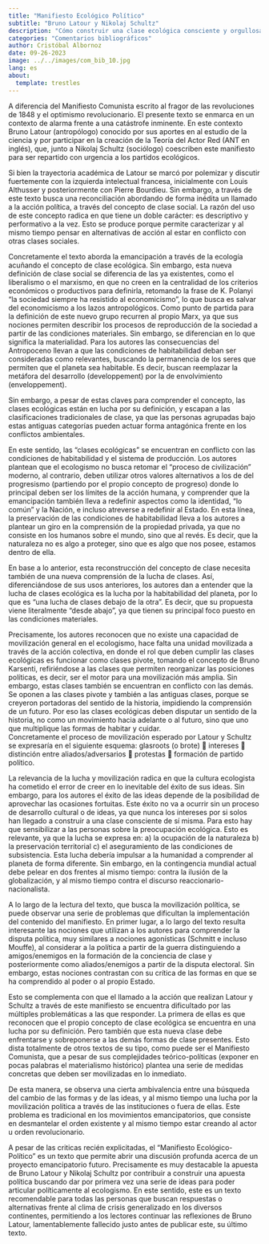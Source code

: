 ```yaml
---
title: "Manifiesto Ecológico Político"
subtitle: "Bruno Latour y Nikolaj Schultz"
description: "Cómo construir una clase ecológica consciente y orgullosa de sí misma"
categories: "Comentarios bibliográficos"
author: Cristóbal Albornoz
date: 09-26-2023
image: ../../images/com_bib_10.jpg
lang: es
about: 
  template: trestles
---
```


A diferencia del Manifiesto Comunista escrito al fragor de las revoluciones de 1848 y el optimismo revolucionario. El presente texto se enmarca en un contexto de alarma frente a una catástrofe inminente. En este contexto Bruno Latour (antropólogo) conocido por sus aportes en al estudio de la ciencia y por participar en la creación de la Teoría del Actor Red (ANT en inglés), que, junto a Nikolaj Schultz (sociólogo) coescriben este manifiesto para ser repartido con urgencia a los partidos ecológicos.

Si bien la trayectoria académica de Latour se marcó por polemizar y discutir fuertemente con la izquierda intelectual francesa, inicialmente con Louis Althusser y posteriormente con Pierre Bourdieu. Sin embargo, a través de este texto busca una reconciliación abordando de forma inédita un llamado a la acción política, a través del concepto de clase social. La razón del uso de este concepto radica en que tiene un doble carácter: es descriptivo y performativo a la vez. Esto se produce porque permite caracterizar y al mismo tiempo pensar en alternativas de acción al estar en conflicto con otras clases sociales.

Concretamente el texto aborda la emancipación a través de la ecología acuñando el concepto de clase ecológica. Sin embargo, esta nueva definición de clase social se diferencia de las ya existentes, como el liberalismo o el marxismo, en que no creen en la centralidad de los criterios económicos o productivos para definirla, retomando la frase de K. Polanyi "la sociedad siempre ha resistido al economicismo", lo que busca es salvar del economicismo a los lazos antropológicos. Como punto de partida para la definición de este nuevo grupo recurren al propio Marx, ya que sus nociones permiten describir los procesos de reproducción de la sociedad a partir de las condiciones materiales. Sin embargo, se diferencian en lo que significa la materialidad. Para los autores las consecuencias del Antropoceno llevan a que las condiciones de habitabilidad deban ser consideradas como relevantes, buscando la permanencia de los seres que permiten que el planeta sea habitable. Es decir, buscan reemplazar la metáfora del desarrollo (developpement) por la de envolvimiento (enveloppement).

Sin embargo, a pesar de estas claves para comprender el concepto, las clases ecológicas están en lucha por su definición, y escapan a las clasificaciones tradicionales de clase, ya que las personas agrupadas bajo estas antiguas categorías pueden actuar forma antagónica frente en los conflictos ambientales.

En este sentido, las "clases ecológicas" se encuentran en conflicto con las condiciones de habitabilidad y el sistema de producción. Los autores plantean que el ecologismo no busca retomar el "proceso de civilización" moderno, al contrario, deben utilizar otros valores alternativos a los de del progresismo (partiendo por el propio concepto de progreso) donde lo principal deben ser los límites de la acción humana, y comprender que la emancipación también lleva a redefinir aspectos como la identidad, "lo común" y la Nación, e incluso atreverse a redefinir al Estado. En esta línea, la preservación de las condiciones de habitabilidad lleva a los autores a plantear un giro en la comprensión de la propiedad privada, ya que no consiste en los humanos sobre el mundo, sino que al revés. Es decir, que la naturaleza no es algo a proteger, sino que es algo que nos posee, estamos dentro de ella.

En base a lo anterior, esta reconstrucción del concepto de clase necesita también de una nueva comprensión de la lucha de clases. Así, diferenciándose de sus usos anteriores, los autores dan a entender que la lucha de clases ecológica es la lucha por la habitabilidad del planeta, por lo que es "una lucha de clases debajo de la otra". Es decir, que su propuesta viene literalmente "desde abajo", ya que tienen su principal foco puesto en las condiciones materiales.

Precisamente, los autores reconocen que no existe una capacidad de movilización general en el ecologismo, hace falta una unidad movilizada a través de la acción colectiva, en donde el rol que deben cumplir las clases ecológicas es funcionar como clases pivote, tomando el concepto de Bruno Karsenti, refiriéndose a las clases que permiten reorganizar las posiciones políticas, es decir, ser el motor para una movilización más amplia. Sin embargo, estas clases también se encuentran en conflicto con las demás. Se oponen a las clases pivote y también a las antiguas clases, porque se creyeron portadoras del sentido de la historia, impidiendo la comprensión de un futuro. Por eso las clases ecológicas deben disputar un sentido de la historia, no como un movimiento hacia adelante o al futuro, sino que uno que multiplique las formas de habitar y cuidar.\
Concretamente el proceso de movilización esperado por Latour y Schultz se expresaría en el siguiente esquema: glasroots (o brote)  intereses  distinción entre aliados/adversarios  protestas  formación de partido político.

La relevancia de la lucha y movilización radica en que la cultura ecologista ha cometido el error de creer en lo inevitable del éxito de sus ideas. Sin embargo, para los autores el éxito de las ideas depende de la posibilidad de aprovechar las ocasiones fortuitas. Este éxito no va a ocurrir sin un proceso de desarrollo cultural o de ideas, ya que nunca los intereses por si solos han llegado a construir a una clase consciente de sí misma. Para esto hay que sensibilizar a las personas sobre la preocupación ecológica. Esto es relevante, ya que la lucha se expresa en: a) la ocupación de la naturaleza b) la preservación territorial c) el aseguramiento de las condiciones de subsistencia. Esta lucha debería impulsar a la humanidad a comprender al planeta de forma diferente. Sin embargo, en la contingencia mundial actual debe pelear en dos frentes al mismo tiempo: contra la ilusión de la globalización, y al mismo tiempo contra el discurso reaccionario-nacionalista.

A lo largo de la lectura del texto, que busca la movilización política, se puede observar una serie de problemas que dificultan la implementación del contenido del manifiesto. En primer lugar, a lo largo del texto resulta interesante las nociones que utilizan a los autores para comprender la disputa política, muy similares a nociones agonísticas (Schmitt e incluso Mouffe), al considerar a la política a partir de la guerra distinguiendo a amigos/enemigos en la formación de la conciencia de clase y posteriormente como aliados/enemigos a partir de la disputa electoral. Sin embargo, estas nociones contrastan con su crítica de las formas en que se ha comprendido al poder o al propio Estado.

Esto se complementa con que el llamado a la acción que realizan Latour y Schultz a través de este manifiesto se encuentra dificultado por las múltiples problemáticas a las que responder. La primera de ellas es que reconocen que el propio concepto de clase ecológica se encuentra en una lucha por su definición. Pero también que esta nueva clase debe enfrentarse y sobreponerse a las demás formas de clase presentes. Esto dista totalmente de otros textos de su tipo, como puede ser el Manifiesto Comunista, que a pesar de sus complejidades teórico-políticas (exponer en pocas palabras el materialismo histórico) plantea una serie de medidas concretas que deben ser movilizadas en lo inmediato.

De esta manera, se observa una cierta ambivalencia entre una búsqueda del cambio de las formas y de las ideas, y al mismo tiempo una lucha por la movilización política a través de las instituciones o fuera de ellas. Este problema es tradicional en los movimientos emancipatorios, que consiste en desmantelar el orden existente y al mismo tiempo estar creando al actor u orden revolucionario.

A pesar de las criticas recién explicitadas, el "Manifiesto Ecológico- Político" es un texto que permite abrir una discusión profunda acerca de un proyecto emancipatorio futuro. Precisamente es muy destacable la apuesta de Bruno Latour y Nikolaj Schultz por contribuir a construir una apuesta política buscando dar por primera vez una serie de ideas para poder articular políticamente al ecologismo. En este sentido, este es un texto recomendable para todas las personas que buscan respuestas o alternativas frente al clima de crisis generalizado en los diversos continentes, permitiendo a los lectores continuar las reflexiones de Bruno Latour, lamentablemente fallecido justo antes de publicar este, su último texto.
